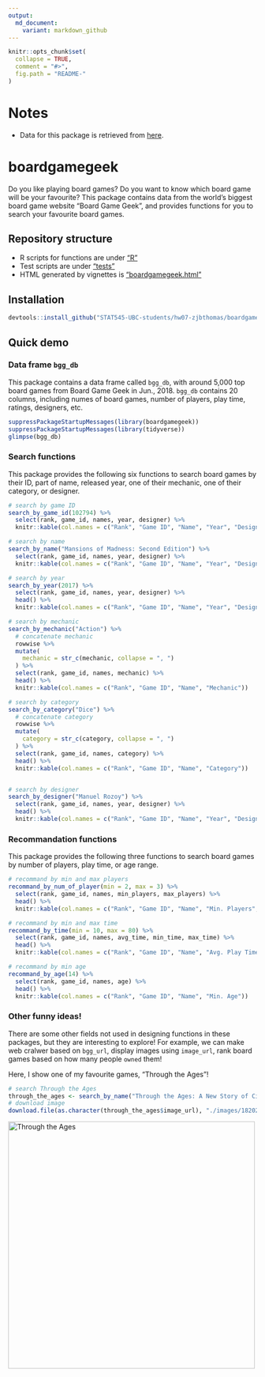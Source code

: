 ```yaml
---
output:
  md_document:
    variant: markdown_github
---
```


<!-- README.md is generated from README.Rmd. Please edit that file -->

```r
knitr::opts_chunk$set(
  collapse = TRUE,
  comment = "#>",
  fig.path = "README-"
)
```

# Notes

- Data for this package is retrieved from [here](https://www.kaggle.com/mrpantherson/board-game-data#bgg_db_1806.csv).

# boardgamegeek

Do you like playing board games? Do you want to know which board game will be your favourite? This package contains data from the world's biggest board game website "Board Game Geek", and provides functions for you to search your favourite board games.

## Repository structure

- R scripts for functions are under ["R"](./R)
- Test scripts are under ["tests"](./tests)
- HTML generated by vignettes is ["boardgamegeek.html"](./doc/boardgamegeek.html)

## Installation

```r
devtools::install_github("STAT545-UBC-students/hw07-zjbthomas/boardgamegeek")
```
  
## Quick demo

### Data frame `bgg_db`

This package contains a data frame called `bgg_db`, with around 5,000 top board games from Board Game Geek in Jun., 2018. `bgg_db` contains 20 columns, including numes of board games, number of players, play time, ratings, designers, etc.

```r
suppressPackageStartupMessages(library(boardgamegeek))
suppressPackageStartupMessages(library(tidyverse))
glimpse(bgg_db)
```

### Search functions

This package provides the following six functions to search board games by their ID, part of name, released year, one of their mechanic, one of their category, or designer.

```r
# search by game ID
search_by_game_id(102794) %>% 
  select(rank, game_id, names, year, designer) %>% 
  knitr::kable(col.names = c("Rank", "Game ID", "Name", "Year", "Designer"))

# search by name
search_by_name("Mansions of Madness: Second Edition") %>% 
  select(rank, game_id, names, year, designer) %>% 
  knitr::kable(col.names = c("Rank", "Game ID", "Name", "Year", "Designer"))

# search by year
search_by_year(2017) %>% 
  select(rank, game_id, names, year, designer) %>% 
  head() %>% 
  knitr::kable(col.names = c("Rank", "Game ID", "Name", "Year", "Designer"))

# search by mechanic
search_by_mechanic("Action") %>%
  # concatenate mechanic
  rowwise %>% 
  mutate(
    mechanic = str_c(mechanic, collapse = ", ")
  ) %>% 
  select(rank, game_id, names, mechanic) %>%
  head() %>% 
  knitr::kable(col.names = c("Rank", "Game ID", "Name", "Mechanic"))

# search by category
search_by_category("Dice") %>% 
  # concatenate category
  rowwise %>% 
  mutate(
    category = str_c(category, collapse = ", ")
  ) %>% 
  select(rank, game_id, names, category) %>%
  head() %>% 
  knitr::kable(col.names = c("Rank", "Game ID", "Name", "Category"))


# search by designer
search_by_designer("Manuel Rozoy") %>% 
  select(rank, game_id, names, year, designer) %>% 
  head() %>% 
  knitr::kable(col.names = c("Rank", "Game ID", "Name", "Year", "Designer"))
```

### Recommandation functions

This package provides the following three functions to search board games by number of players, play time, or age range.

```r
# recommand by min and max players
recommand_by_num_of_player(min = 2, max = 3) %>% 
  select(rank, game_id, names, min_players, max_players) %>% 
  head() %>% 
  knitr::kable(col.names = c("Rank", "Game ID", "Name", "Min. Players", "Max. Players"))

# recommand by min and max time
recommand_by_time(min = 10, max = 80) %>% 
  select(rank, game_id, names, avg_time, min_time, max_time) %>% 
  head() %>% 
  knitr::kable(col.names = c("Rank", "Game ID", "Name", "Avg. Play Time", "Min. Play Time", "Max. Play Time"))

# recommand by min age
recommand_by_age(14) %>% 
  select(rank, game_id, names, age) %>% 
  head() %>% 
  knitr::kable(col.names = c("Rank", "Game ID", "Name", "Min. Age"))
```

### Other funny ideas!

There are some other fields not used in designing functions in these packages, but they are interesting to explore! For example, we can make web cralwer based on `bgg_url`, display images using `image_url`, rank board games based on how many people `owned` them!

Here, I show one of my favourite games, "Through the Ages"!

```r
# search Through the Ages
through_the_ages <- search_by_name("Through the Ages: A New Story of Civilization")
# download image
download.file(as.character(through_the_ages$image_url), "./images/182028.jpg", mode = "wb")
```

<img src="./images/182028.jpg" alt="Through the Ages" width="500"/>
